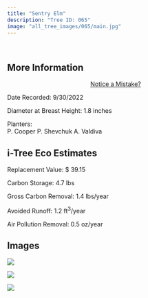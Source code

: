 ```yaml
---
title: "Sentry Elm"
description: "Tree ID: 065"
image: "all_tree_images/065/main.jpg"
---
```


<br>

## **More Information**
::: column-margin
<center><a class="button" href="https://forms.gle/W6f5nwYxrM33hF4f7">Notice a Mistake?</a></center>
:::


Date Recorded:  9/30/2022

Diameter at Breast Height:  1.8  inches

Planters:  
P. Cooper
P. Shevchuk
A. Valdiva

## **i-Tree Eco Estimates**


 Replacement Value: $ 39.15

 Carbon Storage:  4.7  lbs

 Gross Carbon Removal:  1.4  lbs/year

 Avoided Runoff:  1.2  ft<sup>3</sup>/year

 Air Pollution Removal:  0.5  oz/year

## **Images**


 ![](all_tree_images/065/IMG_6551.jpg)

 ![](all_tree_images/065/IMG_6553.jpg)

 ![](all_tree_images/065/main.jpg)
